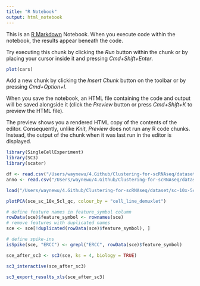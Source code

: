 ```yaml
---
title: "R Notebook"
output: html_notebook
---
```


This is an [R Markdown](http://rmarkdown.rstudio.com) Notebook. When you execute code within the notebook, the results appear beneath the code. 

Try executing this chunk by clicking the *Run* button within the chunk or by placing your cursor inside it and pressing *Cmd+Shift+Enter*. 

```r
plot(cars)
```

Add a new chunk by clicking the *Insert Chunk* button on the toolbar or by pressing *Cmd+Option+I*.

When you save the notebook, an HTML file containing the code and output will be saved alongside it (click the *Preview* button or press *Cmd+Shift+K* to preview the HTML file). 

The preview shows you a rendered HTML copy of the contents of the editor. Consequently, unlike *Knit*, *Preview* does not run any R code chunks. Instead, the output of the chunk when it was last run in the editor is displayed.

```r
library(SingleCellExperiment)
library(SC3)
library(scater)
```

```r
df <- read.csv("/Users/waynewu/4.Github/Clustering-for-scRNAseq/dataset/sc-10x/filtered_feature_bc_matrix/output.csv")
anno <- read.csv("/Users/waynewu/4.Github/Clustering-for-scRNAseq/dataset/sc-10x/GSM3022245_10x_3cl_metadata.csv")
```

```r
load("/Users/waynewu/4.Github/Clustering-for-scRNAseq/dataset/sc-10x-5c/sincell_with_class_5cl.RData")
```

```r
plotPCA(sce_sc_10x_5cl_qc, colour_by = "cell_line_demuxlet")
```

```r
# define feature names in feature_symbol column
rowData(sce)$feature_symbol <- rownames(sce)
# remove features with duplicated names
sce <- sce[!duplicated(rowData(sce)$feature_symbol), ]

# define spike-ins
isSpike(sce, "ERCC") <- grepl("ERCC", rowData(sce)$feature_symbol)

sce_after_sc3 <- sc3(sce, ks = 4, biology = TRUE)
```

```r
sc3_interactive(sce_after_sc3)
```

```r
sc3_export_results_xls(sce_after_sc3)
```

